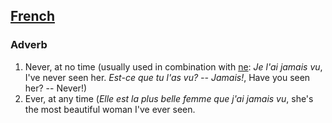 ==[[French]]==

===Adverb===

#Never, at no time (usually used in combination with [[ne]]: ''Je l'ai jamais vu'', I've never seen her.  ''Est-ce que tu l'as vu? -- Jamais!'', Have you seen her? -- Never!)
#Ever, at any time (''Elle est la plus belle femme que j'ai jamais vu'', she's the most beautiful woman I've ever seen.